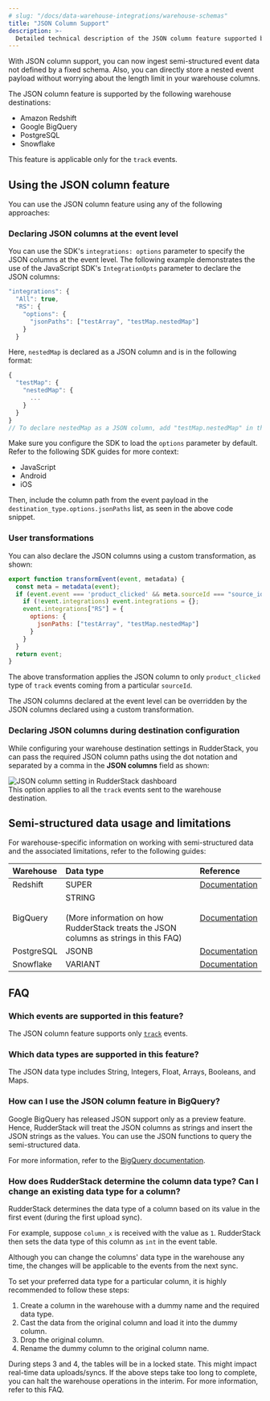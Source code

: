 ```yaml
---
# slug: "/docs/data-warehouse-integrations/warehouse-schemas"
title: "JSON Column Support"
description: >-
  Detailed technical description of the JSON column feature supported by the warehouse destinations.
---
```


With JSON column support, you can now ingest semi-structured event data not defined by a fixed schema. Also, you can directly store a nested event payload without worrying about the length limit in your warehouse columns.

<div class="infoBlock">
The JSON column feature is supported by the following warehouse destinations:
<ul>
  <li><Link to="/destinations/warehouse-destinations/redshift/">Amazon Redshift</Link></li>
  <li><Link to="/destinations/warehouse-destinations/bigquery/">Google BigQuery</Link></li>
  <li><Link to="/destinations/warehouse-destinations/postgresql/">PostgreSQL</Link></li>
  <li><Link to="/destinations/warehouse-destinations/snowflake/">Snowflake</Link></li>
</ul>
</div>

<div class="warningBlock">
This feature is applicable only for the <Link to="/event-spec/standard-events/track/"><code class="inline-code">track</code></Link> events.
</div>

## Using the JSON column feature

You can use the JSON column feature using any of the following approaches:

### Declaring JSON columns at the event level

You can use the SDK's `integrations: options` parameter to specify the JSON columns at the event level. The following example demonstrates the use of the <Link to="/sources/event-streams/sdks/rudderstack-javascript-sdk/#integrationopts">JavaScript SDK's</Link> `IntegrationOpts` parameter to declare the JSON columns:

```javascript
"integrations": {
  "All": true,
  "RS": {
    "options": {
      "jsonPaths": ["testArray", "testMap.nestedMap"]
    }
  }
```

Here, `nestedMap` is declared as a JSON column and is in the following format:

```javascript
{
  "testMap": {
    "nestedMap": {
      ...
    }
  }
}
// To declare nestedMap as a JSON column, add "testMap.nestedMap" in the above list.

```
<div class="infoBlock">
Make sure you configure the SDK to load the <code class="inline-code">options</code> parameter by default. Refer to the following SDK guides for more context:
<ul>
  <li><Link to="/sources/event-streams/sdks/rudderstack-javascript-sdk/#the-options-parameter">JavaScript</Link></li>
  <li><Link to="/sources/event-streams/sdks/rudderstack-android-sdk/#1-passing-destinations-while-initializing-the-sdk">Android</Link></li>
  <li><Link to="/sources/event-streams/sdks/rudderstack-ios-sdk/#1-passing-destinations-while-initializing-the-sdk">iOS</Link></li>
</ul>
Then, include the column path from the event payload in the <code class="inline-code">destination_type.options.jsonPaths</code> list, as seen in the above code snippet.
</div>

### User transformations

You can also declare the JSON columns using a custom transformation, as shown:

```javascript
export function transformEvent(event, metadata) {
  const meta = metadata(event);
  if (event.event === 'product_clicked' && meta.sourceId === "source_id" && meta.destinationType === "RS") { // ex: BQ, POSTGRES, SNOWFLAKE
    if (!event.integrations) event.integrations = {};
    event.integrations["RS"] = {
      options: {
        jsonPaths: ["testArray", "testMap.nestedMap"]
      }
    }
  }
  return event;
}
```

The above transformation applies the JSON column to only `product_clicked` type of `track` events coming from a particular `sourceId`.

<div class="infoBlock">
The JSON columns declared at the <Link to="#declaring-json-columns-at-the-event-level">event level</Link> can be overridden by the JSON columns declared using a custom transformation.
</div>

### Declaring JSON columns during destination configuration

While configuring your warehouse destination settings in RudderStack, you can pass the required JSON column paths using the dot notation and separated by a comma in the **JSON columns** field as shown:

<img src="../../assets/dw-integrations/json-column-dashboard-setting.png" alt="JSON column setting in RudderStack dashboard" />

<div class="infoBlock">
This option applies to all the <code class="inline-code">track</code> events sent to the warehouse destination.
</div>

## Semi-structured data usage and limitations

For warehouse-specific information on working with semi-structured data and the associated limitations, refer to the following guides:

| Warehouse | Data type | Reference |
| :-----------| :----------| :----------|
| Redshift | SUPER | [Documentation](https://docs.aws.amazon.com/redshift/latest/dg/r_SUPER_type.html) |
| BigQuery | STRING <br /><br />(More information on how RudderStack treats the JSON columns as strings in this <Link to="#how-can-i-use-the-json-column-feature-in-bigquery">FAQ</Link>) | [Documentation](https://cloud.google.com/bigquery/docs/reference/standard-sql/json_functions) |
| PostgreSQL | JSONB | [Documentation](https://www.postgresql.org/docs/current/datatype-json.html) |
| Snowflake | VARIANT | [Documentation](https://docs.snowflake.com/en/sql-reference/data-types-semistructured.html#variant) |

## FAQ

### Which events are supported in this feature?

The JSON column feature supports only [`track`](https://www.rudderstack.com/docs/event-spec/standard-events/track/) events.

### Which data types are supported in this feature?

The JSON data type includes String, Integers, Float, Arrays, Booleans, and Maps.

### How can I use the JSON column feature in BigQuery?

Google BigQuery has released JSON support only as a preview feature. Hence, RudderStack will treat the JSON columns as strings and insert the JSON strings as the values. You can use the JSON functions to query the semi-structured data.

For more information, refer to the [BigQuery documentation](https://cloud.google.com/bigquery/docs/reference/standard-sql/json_functions).

### How does RudderStack determine the column data type? Can I change an existing data type for a column?

RudderStack determines the data type of a column based on its value in the first event (during the first upload sync).

For example, suppose `column_x` is received with the value as `1`. RudderStack then sets the data type of this column as `int` in the event table.

<div class="infoBlock">
Although you can change the columns' data type in the warehouse any time, the changes will be applicable to the events from the next sync.
</div>

To set your preferred data type for a particular column, it is highly recommended to follow these steps:

1. Create a column in the warehouse with a dummy name and the required data type.
2. Cast the data from the original column and load it into the dummy column.
3. Drop the original column.
4. Rename the dummy column to the original column name.

<div class="warningBlock">
During steps 3 and 4, the tables will be in a locked state. This might impact real-time data uploads/syncs.
If the above steps take too long to complete, you can halt the warehouse operations in the interim. For more information, refer to this <Link to="/destinations/warehouse-destinations/faq/#how-do-i-avoid-lags-in-data-syncs-while-heavy-loads-are-running-on-my-data-warehouse">FAQ</Link>.
</div>


